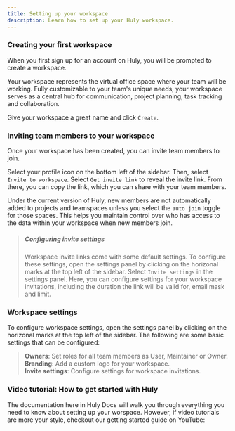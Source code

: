 ```yaml
---
title: Setting up your workspace
description: Learn how to set up your Huly workspace.
---
```



### Creating your first workspace

When you first sign up for an account on Huly, you will be prompted to create a workspace.

Your workspace represents the virtual office space where your team will be working. Fully customizable to your team's unique needs, your workspace serves as a central hub for communication, project planning, task tracking and collaboration.

Give your workspace a great name and click `Create`.

### Inviting team members to your workspace

Once your workspace has been created, you can invite team members to join.

Select your profile icon on the bottom left of the sidebar. Then, select `Invite to workspace`. Select `Get invite link` to reveal the invite link. From there, you can copy the link, which you can share with your team members.

Under the current version of Huly, new members are not automatically added to projects and teamspaces unless you select the `auto join` toggle for those spaces. This helps you maintain control over who has access to the data within your workspace when new members join.

> ##### Configuring invite settings
> 
> Workspace invite links come with some default settings. To configure these settings, open the settings panel by clicking on the horizonal marks at the top left of the sidebar. Select `Invite settings` in the settings panel. Here, you can configure settings for your workspace invitations, including the duration the link will be valid for, email mask and limit.

### Workspace settings

To configure workspace settings, open the settings panel by clicking on the horizonal marks at the top left of the sidebar. The following are some basic settings that can be configured:

> **Owners**: Set roles for all team members as User, Maintainer or Owner.  
> **Branding**: Add a custom logo for your workspace.  
> **Invite settings**: Configure settings for workspace invitations.

### Video tutorial: How to get started with Huly

The documentation here in Huly Docs will walk you through everything you need to know about setting up your worspace. However, if video tutorials are more your style, checkout our getting started guide on YouTube:

<YouTube id='g2i_TL5r2k4' />